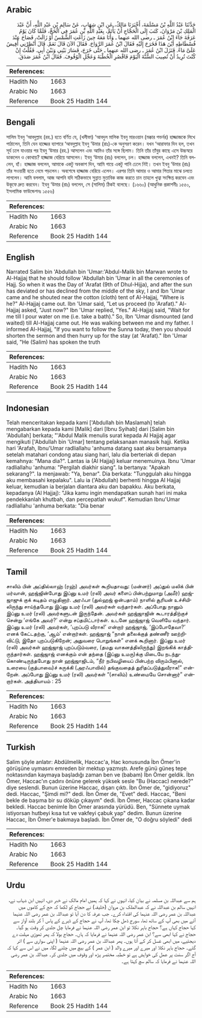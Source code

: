 ## Arabic


<div dir="rtl" lang="ar" style={{fontSize:'larger',backgroundColor:'#f8f9fa',padding:20}}>
حَدَّثَنَا عَبْدُ اللَّهِ بْنُ مَسْلَمَةَ، أَخْبَرَنَا مَالِكٌ، عَنِ ابْنِ شِهَابٍ، عَنْ سَالِمِ بْنِ عَبْدِ اللَّهِ، أَنَّ عَبْدَ الْمَلِكِ بْنَ مَرْوَانَ، كَتَبَ إِلَى الْحَجَّاجِ أَنْ يَأْتَمَّ، بِعَبْدِ اللَّهِ بْنِ عُمَرَ فِي الْحَجِّ، فَلَمَّا كَانَ يَوْمُ عَرَفَةَ جَاءَ ابْنُ عُمَرَ ـ رضى الله عنهما ـ وَأَنَا مَعَهُ حِينَ زَاغَتِ الشَّمْسُ أَوْ زَالَتْ، فَصَاحَ عِنْدَ فُسْطَاطِهِ أَيْنَ هَذَا فَخَرَحَ إِلَيْهِ فَقَالَ ابْنُ عُمَرَ الرَّوَاحَ‏.‏ فَقَالَ الآنَ قَالَ نَعَمْ‏.‏ قَالَ أَنْظِرْنِي أُفِيضُ عَلَىَّ مَاءً‏.‏ فَنَزَلَ ابْنُ عُمَرَ ـ رضى الله عنهما ـ حَتَّى خَرَجَ، فَسَارَ بَيْنِي وَبَيْنَ أَبِي‏.‏ فَقُلْتُ إِنْ كُنْتَ تُرِيدُ أَنْ تُصِيبَ السُّنَّةَ الْيَوْمَ فَاقْصُرِ الْخُطْبَةَ وَعَجِّلِ الْوُقُوفَ‏.‏ فَقَالَ ابْنُ عُمَرَ صَدَقَ‏.‏
</div>
<div style={{backgroundColor:'#f8f9fa',padding:20, marginBottom: 10}}><table> <thead> <tr> <th>References:</th> <th></th> </tr> </thead> <tbody><tr><td>Hadith No</td><td>1663</td></tr><tr><td>Arabic No</td><td>1663</td></tr><tr><td>Reference</td><td>Book 25 Hadith 144</td></tr></tbody></table></div>

## Bengali


<div dir="ltr" lang="bn" style={{fontSize:'larger',backgroundColor:'#f8f9fa',padding:20}}>
সালিম ইবনু ‘আবদুল্লাহ (রহ.) হতে বর্ণিত যে, (খলীফা) ‘আবদুল মালিক ইবনু মারওয়ান (মক্কার গভর্নর) হাজ্জাজকে লিখে পাঠালেন, তিনি যেন হাজ্জের ব্যাপারে ‘আবদুল্লাহ ইবনু ‘উমার (রাঃ)-কে অনুসরণ করেন। যখন ‘আরাফার দিন হল, তখন সূর্য ঢলে যাওয়ার পর ইবনু ‘উমার (রহ.) আসলেন এবং আমিও তাঁর সঙ্গে ছিলাম। তিনি তাঁর তাঁবুর কাছে এসে উচ্চস্বরে ডাকলেন ও কোথায়? হাজ্জাজ বেরিয়ে আসলেন। ইবনু ‘উমার (রাঃ) বললেন, চল। হাজ্জাজ বললেন, এখনই? তিনি বললেন, হাঁ। হাজ্জাজ বললেন, আমাকে একটু অবকাশ দিন, আমি গায়ে একটু পানি ঢেলে নিই। তখন ইবনু ‘উমার (রাঃ) তাঁর সওয়ারী হতে নেমে পড়লেন। অবশেষে হাজ্জাজ বেরিয়ে এলেন। এরপর তিনি আমার ও আমার পিতার মাঝে চলতে লাগলেন। আমি বললাম, আজ আপনি যদি সঠিকভাবে সুন্নাত মুতাবিক কাজ করতে চান তাহলে খুত্বা সংক্ষিপ্ত করবেন এবং উকূফে দ্রুত করবেন। ইবনু ‘উমার (রাঃ) বললেন, সে (সালিম) ঠিকই বলেছে। (১৬৬০) (আধুনিক প্রকাশনীঃ ১৫৫০, ইসলামিক ফাউন্ডেশনঃ ১৫৫৬)
</div>
<div style={{backgroundColor:'#f8f9fa',padding:20, marginBottom: 10}}><table> <thead> <tr> <th>References:</th> <th></th> </tr> </thead> <tbody><tr><td>Hadith No</td><td>1663</td></tr><tr><td>Arabic No</td><td>1663</td></tr><tr><td>Reference</td><td>Book 25 Hadith 144</td></tr></tbody></table></div>

## English


<div dir="ltr" lang="en" style={{fontSize:'larger',backgroundColor:'#f8f9fa',padding:20}}>
Narrated Salim bin 'Abdullah bin 'Umar:'Abdul-Malik bin Marwan wrote to Al-Hajjaj that he should follow 'Abdullah bin 'Umar in all the ceremonies of Hajj. So when it was the Day of 'Arafat (9th of Dhul-Hijja), and after the sun has deviated or has declined from the middle of the sky, I and Ibn 'Umar came and he shouted near the cotton (cloth) tent of Al-Hajjaj, "Where is he?" Al-Hajjaj came out. Ibn 'Umar said, "Let us proceed (to 'Arafat)." Al-Hajjaj asked, "Just now?" Ibn 'Umar replied, "Yes." Al-Hajjaj said, "Wait for me till I pour water on me (i.e. take a bath)." So, Ibn 'Umar dismounted (and waited) till Al-Hajjaj came out. He was walking between me and my father. I informed Al-Hajjaj, "If you want to follow the Sunna today, then you should shorten the sermon and then hurry up for the stay (at 'Arafat)." Ibn 'Umar said, "He (Salim) has spoken the truth
</div>
<div style={{backgroundColor:'#f8f9fa',padding:20, marginBottom: 10}}><table> <thead> <tr> <th>References:</th> <th></th> </tr> </thead> <tbody><tr><td>Hadith No</td><td>1663</td></tr><tr><td>Arabic No</td><td>1663</td></tr><tr><td>Reference</td><td>Book 25 Hadith 144</td></tr></tbody></table></div>

## Indonesian


<div dir="ltr" lang="id" style={{fontSize:'larger',backgroundColor:'#f8f9fa',padding:20}}>
Telah menceritakan kepada kami ['Abdullah bin Maslamah] telah mengabarkan kepada kami [Malik] dari [Ibnu Syihab] dari [Salim bin 'Abdullah] berkata; "'Abdul Malik menulis surat kepada Al Hajjaj agar mengikuti ['Abdullah bin 'Umar] tentang pelaksanaan manasik hajji. Ketika hari 'Arafah, Ibnu'Umar radliallahu 'anhuma datang saat aku bersamanya setelah matahari condong atau siang hari, lalu dia berteriak di depan kemahnya: "Mana dia?". Lantas ia (Al Hajjaj) keluar menemuinya. Ibnu 'Umar radliallahu 'anhuma: "Pergilah diakhir siang". Ia bertanya: "Apakah sekarang?". Ia menjawab: "Ya, benar". Dia berkata: "Tunggulah aku hingga aku membasahi kepalaku". Lalu ia ('Abdullah) berhenti hingga Al Hajjaj keluar, kemudian ia berjalan diantara aku dan bapakku. Aku berkata, kepadanya (Al Hajjaj): "Jika kamu ingin mendapatkan sunah hari ini maka pendekkanlah khutbah, dan percepatlah wukuf". Kemudian Ibnu'Umar radliallahu 'anhuma berkata: "Dia benar
</div>
<div style={{backgroundColor:'#f8f9fa',padding:20, marginBottom: 10}}><table> <thead> <tr> <th>References:</th> <th></th> </tr> </thead> <tbody><tr><td>Hadith No</td><td>1663</td></tr><tr><td>Arabic No</td><td>1663</td></tr><tr><td>Reference</td><td>Book 25 Hadith 144</td></tr></tbody></table></div>

## Tamil


<div dir="ltr" lang="ta" style={{fontSize:'larger',backgroundColor:'#f8f9fa',padding:20}}>
சாலிம் பின் அப்தில்லாஹ் (ரஹ்) அவர்கள் கூறியதாவது: (மன்னர்) அப்துல் மலிக் பின் மர்வான், ஹஜ்ஜின்போது இப்னு உமர் (ரலி) அவர் களைப் பின்பற்றுமாறு (அமீர்) ஹஜ்ஜாஜுக் குக் கடிதம் எழுதினார். அரஃபா (துல்ஹஜ் ஒன்பதாம்) நாளில் சூரியன் உச்சியிலிருந்து சாய்ந்தபோது இப்னு உமர் (ரலி) அவர்கள் வந்தார்கள். அப்போது நானும் இப்னு உமர் (ரலி) அவர்களுடன் இருந்தேன். அவர்கள் ஹஜ்ஜாஜின் கூடாரத்திற்குச் சென்று ‘எங்கே அவர்?’ என்று சப்தமிட்டார்கள். உடனே ஹஜ்ஜாஜ் வெளியே வந்தார். இப்னு உமர் (ரலி) அவர்கள், ‘புறப்படு வீராக!’ என்றார் ஹஜ்ஜாஜ், ‘இப்போதேவா?’ எனக் கேட்டதற்கு, ‘ஆம்’ என்றார்கள். ஹஜ்ஜாஜ் “நான் தலைக்குத் தண்ணீர் ஊற்றிவிட்டு, இதோ புறப்படுகிறேன்; அதுவரை பொறுங்கள்” எனக் கூறினார். இப்னு உமர் (ரலி) அவர்கள் ஹஜ்ஜாஜ் புறப்படும்வரை, (தமது வாகனத்திலிருந்து) இறங்கிக் காத்திருந்தார்கள். ஹஜ்ஜாஜ் எனக்கும் என் தந்தை (இப்னு உமரு)க்கு மிடையே நடந்துகொண்டிருந்தபோது நான் ஹஜ்ஜாஜிடம், “நீர் நபிவழியைப் பின்பற்ற விரும்பினால், உரையை (குத்பாவை)ச் சுருக்கி (அரஃபாவில்) தங்குவதைத் துரிதப்படுத்துவீராக!” என்றேன். அப்போது இப்னு உமர் (ரலி) அவர்கள் “(சாலிம்) உண்மையே சொன்னார்” என்றார்கள். அத்தியாயம் : 25
</div>
<div style={{backgroundColor:'#f8f9fa',padding:20, marginBottom: 10}}><table> <thead> <tr> <th>References:</th> <th></th> </tr> </thead> <tbody><tr><td>Hadith No</td><td>1663</td></tr><tr><td>Arabic No</td><td>1663</td></tr><tr><td>Reference</td><td>Book 25 Hadith 144</td></tr></tbody></table></div>

## Turkish


<div dir="ltr" lang="tr" style={{fontSize:'larger',backgroundColor:'#f8f9fa',padding:20}}>
Salim şöyle anlatır: Abdülmelik, Haccac'a, Hac konusunda İbn Ömer'in görüşüne uymasını emreden bir mektup yazmıştı. Arefe günü güneş tepe noktasından kaymaya başladığı zaman ben ve (babam) İbn Ömer geldik. İbn Ömer, Haccac'ın çadırıı önüne gelerek yüksek sesle "Bu (Haccac) nerede?" diye seslendi. Bunun üzerine Haccac, dışarı çıktı. İbn Ömer de, "gidiyoruz" dedi. Haccac, "Şimdi mi?" dedi. İbn Ömer de, "Evet" dedi. Haccac, "Beni bekle de başıma bir su döküp çıkayım" dedi. İbn Ömer, Haccac çıkana kadar bekledi. Haccac benimle İbn Ömer arasında yürüdü. Ben, "Sünnete uymak istiyorsan hutbeyi kısa tut ve vakfeyi çabuk yap" dedim. Bunun üzerine Haccac, İbn Ömer'e bakmaya başladı. İbn Ömer de, "O doğru söyledi" dedi
</div>
<div style={{backgroundColor:'#f8f9fa',padding:20, marginBottom: 10}}><table> <thead> <tr> <th>References:</th> <th></th> </tr> </thead> <tbody><tr><td>Hadith No</td><td>1663</td></tr><tr><td>Arabic No</td><td>1663</td></tr><tr><td>Reference</td><td>Book 25 Hadith 144</td></tr></tbody></table></div>

## Urdu


<div dir="rtl" lang="ur" style={{fontSize:'larger',backgroundColor:'#f8f9fa',padding:20}}>
ہم سے عبداللہ بن مسلمہ نے بیان کیا، انہوں نے کہا کہ ہمیں امام مالک نے خبر دی، انہیں ابن شہاب نے، انہیں سالم بن عبداللہ نے کہ عبدالملک بن مروان (خلیفہ) نے حجاج کو لکھا کہ حج کے کاموں میں عبداللہ بن عمر رضی اللہ عنہما کی اقتداء کرے۔ جب عرفہ کا دن آیا تو عبداللہ بن عمر رضی اللہ عنہما آئے میں بھی آپ کے ساتھ تھا، سورج ڈھل چکا تھا، آپ نے حجاج کے ڈیرے کے پاس آ کر بلند آواز سے کہا حجاج کہاں ہے؟ حجاج باہر نکلا تو ابن عمر رضی اللہ عنہما نے فرمایا چل جلدی کر وقت ہو گیا۔ حجاج نے کہا ابھی سے؟ ابن عمر رضی اللہ عنہما نے فرمایا کہ ہاں۔ حجاج بولا کہ پھر تھوڑی مہلت دے دیجئیے، میں ابھی غسل کر کے آتا ہوں۔ پھر عبداللہ بن عمر رضی اللہ عنہما ( اپنی سواری سے ) اتر گئے۔ حجاج باہر نکلا اور میرے اور میرے والد ( ابن عمر ) کے بیچ میں چلنے لگا، میں نے اس سے کہا کہ آج اگر سنت پر عمل کی خواہش ہے تو خطبہ مختصر پڑھ اور وقوف میں جلدی کر۔ عبداللہ بن عمر رضی اللہ عنہما نے فرمایا کہ سالم سچ کہتا ہے۔
</div>
<div style={{backgroundColor:'#f8f9fa',padding:20, marginBottom: 10}}><table> <thead> <tr> <th>References:</th> <th></th> </tr> </thead> <tbody><tr><td>Hadith No</td><td>1663</td></tr><tr><td>Arabic No</td><td>1663</td></tr><tr><td>Reference</td><td>Book 25 Hadith 144</td></tr></tbody></table></div>
